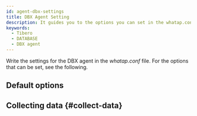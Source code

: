 ```yaml
---
id: agent-dbx-settings
title: DBX Agent Setting
description: It guides you to the options you can set in the whatap.conf file.
keywords:
  - Tibero
  - DATABASE
  - DBX agent
---
```



Write the settings for the DBX agent in the *whatap.conf* file. For the options that can be set, see the following.

## Default options


<Dbagentdbxbasicoption />

## Collecting data {#collect-data}


<Dbagentsettingdatacollection />


<Dbaes256encrypt />


<Dbsettingagentnamedetails level={2} agentType="DBX" />
